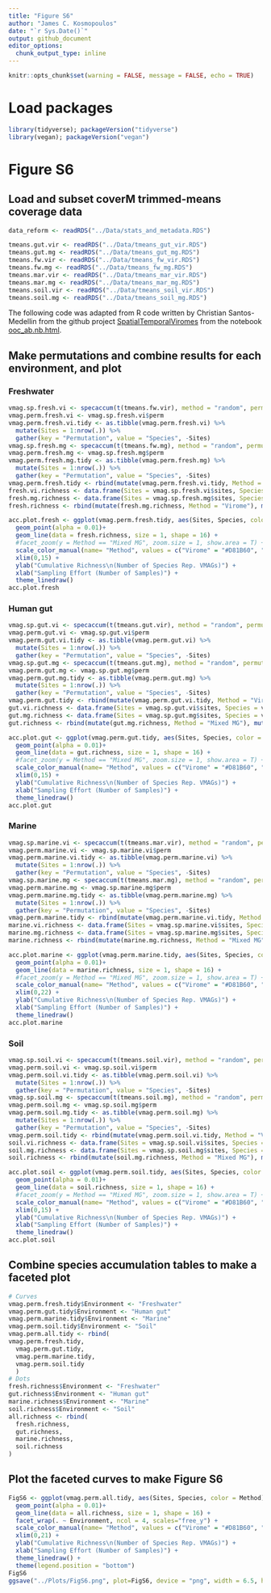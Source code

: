 ```yaml
---
title: "Figure S6"
author: "James C. Kosmopoulos"
date: "`r Sys.Date()`"
output: github_document
editor_options:
  chunk_output_type: inline
---
```


```r
knitr::opts_chunk$set(warning = FALSE, message = FALSE, echo = TRUE)
```

# Load packages

```r
library(tidyverse); packageVersion("tidyverse")
library(vegan); packageVersion("vegan")
```

# Figure S6
## Load and subset coverM trimmed-means coverage data
```r
data_reform <- readRDS("../Data/stats_and_metadata.RDS")

tmeans.gut.vir <- readRDS("../Data/tmeans_gut_vir.RDS")
tmeans.gut.mg <- readRDS("../Data/tmeans_gut_mg.RDS")
tmeans.fw.vir <- readRDS("../Data/tmeans_fw_vir.RDS")
tmeans.fw.mg <- readRDS("../Data/tmeans_fw_mg.RDS")
tmeans.mar.vir <- readRDS("../Data/tmeans_mar_vir.RDS")
tmeans.mar.mg <- readRDS("../Data/tmeans_mar_mg.RDS")
tmeans.soil.vir <- readRDS("../Data/tmeans_soil_vir.RDS")
tmeans.soil.mg <- readRDS("../Data/tmeans_soil_mg.RDS")
```

The following code was adapted from R code written by Christian Santos-Medellin from the github project [SpatialTemporalViromes](https://github.com/cmsantosm/SpatioTemporalViromes) from the notebook [ooc_ab.nb.html](https://github.com/cmsantosm/SpatioTemporalViromes/blob/master/Analysis/Scripts/occ_ab.nb.html).

## Make permutations and combine results for each environment, and plot
### Freshwater
```r
vmag.sp.fresh.vi <- specaccum(t(tmeans.fw.vir), method = "random", permutations = 1000)
vmag.perm.fresh.vi <- vmag.sp.fresh.vi$perm
vmag.perm.fresh.vi.tidy <- as.tibble(vmag.perm.fresh.vi) %>% 
  mutate(Sites = 1:nrow(.)) %>% 
  gather(key = "Permutation", value = "Species", -Sites) 
vmag.sp.fresh.mg <- specaccum(t(tmeans.fw.mg), method = "random", permutations = 1000)
vmag.perm.fresh.mg <- vmag.sp.fresh.mg$perm
vmag.perm.fresh.mg.tidy <- as.tibble(vmag.perm.fresh.mg) %>% 
  mutate(Sites = 1:nrow(.)) %>% 
  gather(key = "Permutation", value = "Species", -Sites)
vmag.perm.fresh.tidy <- rbind(mutate(vmag.perm.fresh.vi.tidy, Method = "Mixed MG"), mutate(vmag.perm.fresh.mg.tidy, Method = "Virome"))
fresh.vi.richness <- data.frame(Sites = vmag.sp.fresh.vi$sites, Species = vmag.sp.fresh.vi$richness)
fresh.mg.richness <- data.frame(Sites = vmag.sp.fresh.mg$sites, Species = vmag.sp.fresh.mg$richness)
fresh.richness <- rbind(mutate(fresh.mg.richness, Method = "Virome"), mutate(fresh.vi.richness, Method = "Mixed MG"))

acc.plot.fresh <- ggplot(vmag.perm.fresh.tidy, aes(Sites, Species, color = Method)) +
  geom_point(alpha = 0.01)+
  geom_line(data = fresh.richness, size = 1, shape = 16) +
  #facet_zoom(y = Method == "Mixed MG", zoom.size = 1, show.area = T) +
  scale_color_manual(name= "Method", values = c("Virome" = "#D81B60", "Mixed MG" = "#1E88E5")) +
  xlim(0,15) +
  ylab("Cumulative Richness\n(Number of Species Rep. VMAGs)") +
  xlab("Sampling Effort (Number of Samples)") +
  theme_linedraw()
acc.plot.fresh
```

### Human gut
```r
vmag.sp.gut.vi <- specaccum(t(tmeans.gut.vir), method = "random", permutations = 1000)
vmag.perm.gut.vi <- vmag.sp.gut.vi$perm
vmag.perm.gut.vi.tidy <- as.tibble(vmag.perm.gut.vi) %>% 
  mutate(Sites = 1:nrow(.)) %>% 
  gather(key = "Permutation", value = "Species", -Sites) 
vmag.sp.gut.mg <- specaccum(t(tmeans.gut.mg), method = "random", permutations = 1000)
vmag.perm.gut.mg <- vmag.sp.gut.mg$perm
vmag.perm.gut.mg.tidy <- as.tibble(vmag.perm.gut.mg) %>% 
  mutate(Sites = 1:nrow(.)) %>% 
  gather(key = "Permutation", value = "Species", -Sites)
vmag.perm.gut.tidy <- rbind(mutate(vmag.perm.gut.vi.tidy, Method = "Virome"), mutate(vmag.perm.gut.mg.tidy, Method = "Mixed MG"))
gut.vi.richness <- data.frame(Sites = vmag.sp.gut.vi$sites, Species = vmag.sp.gut.vi$richness)
gut.mg.richness <- data.frame(Sites = vmag.sp.gut.mg$sites, Species = vmag.sp.gut.mg$richness)
gut.richness <- rbind(mutate(gut.mg.richness, Method = "Mixed MG"), mutate(gut.vi.richness, Method = "Virome"))

acc.plot.gut <- ggplot(vmag.perm.gut.tidy, aes(Sites, Species, color = Method)) +
  geom_point(alpha = 0.01)+
  geom_line(data = gut.richness, size = 1, shape = 16) +
  #facet_zoom(y = Method == "Mixed MG", zoom.size = 1, show.area = T) +
  scale_color_manual(name= "Method", values = c("Virome" = "#D81B60", "Mixed MG" = "#1E88E5")) +
  xlim(0,15) +
  ylab("Cumulative Richness\n(Number of Species Rep. VMAGs)") +
  xlab("Sampling Effort (Number of Samples)") +
  theme_linedraw()
acc.plot.gut
```

### Marine
```r
vmag.sp.marine.vi <- specaccum(t(tmeans.mar.vir), method = "random", permutations = 1000)
vmag.perm.marine.vi <- vmag.sp.marine.vi$perm
vmag.perm.marine.vi.tidy <- as.tibble(vmag.perm.marine.vi) %>% 
  mutate(Sites = 1:nrow(.)) %>% 
  gather(key = "Permutation", value = "Species", -Sites) 
vmag.sp.marine.mg <- specaccum(t(tmeans.mar.mg), method = "random", permutations = 1000)
vmag.perm.marine.mg <- vmag.sp.marine.mg$perm
vmag.perm.marine.mg.tidy <- as.tibble(vmag.perm.marine.mg) %>% 
  mutate(Sites = 1:nrow(.)) %>% 
  gather(key = "Permutation", value = "Species", -Sites)
vmag.perm.marine.tidy <- rbind(mutate(vmag.perm.marine.vi.tidy, Method = "Virome"), mutate(vmag.perm.marine.mg.tidy, Method = "Mixed MG"))
marine.vi.richness <- data.frame(Sites = vmag.sp.marine.vi$sites, Species = vmag.sp.marine.vi$richness)
marine.mg.richness <- data.frame(Sites = vmag.sp.marine.mg$sites, Species = vmag.sp.marine.mg$richness)
marine.richness <- rbind(mutate(marine.mg.richness, Method = "Mixed MG"), mutate(marine.vi.richness, Method = "Virome"))

acc.plot.marine <- ggplot(vmag.perm.marine.tidy, aes(Sites, Species, color = Method)) +
  geom_point(alpha = 0.01)+
  geom_line(data = marine.richness, size = 1, shape = 16) +
  #facet_zoom(y = Method == "Mixed MG", zoom.size = 1, show.area = T) +
  scale_color_manual(name= "Method", values = c("Virome" = "#D81B60", "Mixed MG" = "#1E88E5")) +
  xlim(0,22) +
  ylab("Cumulative Richness\n(Number of Species Rep. VMAGs)") +
  xlab("Sampling Effort (Number of Samples)") +
  theme_linedraw()
acc.plot.marine
```

### Soil
```r
vmag.sp.soil.vi <- specaccum(t(tmeans.soil.vir), method = "random", permutations = 1000)
vmag.perm.soil.vi <- vmag.sp.soil.vi$perm
vmag.perm.soil.vi.tidy <- as.tibble(vmag.perm.soil.vi) %>% 
  mutate(Sites = 1:nrow(.)) %>% 
  gather(key = "Permutation", value = "Species", -Sites) 
vmag.sp.soil.mg <- specaccum(t(tmeans.soil.mg), method = "random", permutations = 1000)
vmag.perm.soil.mg <- vmag.sp.soil.mg$perm
vmag.perm.soil.mg.tidy <- as.tibble(vmag.perm.soil.mg) %>% 
  mutate(Sites = 1:nrow(.)) %>% 
  gather(key = "Permutation", value = "Species", -Sites)
vmag.perm.soil.tidy <- rbind(mutate(vmag.perm.soil.vi.tidy, Method = "Virome"), mutate(vmag.perm.soil.mg.tidy, Method = "Mixed MG"))
soil.vi.richness <- data.frame(Sites = vmag.sp.soil.vi$sites, Species = vmag.sp.soil.vi$richness)
soil.mg.richness <- data.frame(Sites = vmag.sp.soil.mg$sites, Species = vmag.sp.soil.mg$richness)
soil.richness <- rbind(mutate(soil.mg.richness, Method = "Mixed MG"), mutate(soil.vi.richness, Method = "Virome"))

acc.plot.soil <- ggplot(vmag.perm.soil.tidy, aes(Sites, Species, color = Method)) +
  geom_point(alpha = 0.01)+
  geom_line(data = soil.richness, size = 1, shape = 16) +
  #facet_zoom(y = Method == "Mixed MG", zoom.size = 1, show.area = T) +
  scale_color_manual(name= "Method", values = c("Virome" = "#D81B60", "Mixed MG" = "#1E88E5")) +
  xlim(0,15) +
  ylab("Cumulative Richness\n(Number of Species Rep. VMAGs)") +
  xlab("Sampling Effort (Number of Samples)") +
  theme_linedraw()
acc.plot.soil
```

## Combine species accumulation tables to make a faceted plot
```r
# Curves
vmag.perm.fresh.tidy$Environment <- "Freshwater"
vmag.perm.gut.tidy$Environment <- "Human gut"
vmag.perm.marine.tidy$Environment <- "Marine"
vmag.perm.soil.tidy$Environment <- "Soil"
vmag.perm.all.tidy <- rbind(
vmag.perm.fresh.tidy,
  vmag.perm.gut.tidy,
  vmag.perm.marine.tidy,
  vmag.perm.soil.tidy
  )
# Dots
fresh.richness$Environment <- "Freshwater"
gut.richness$Environment <- "Human gut"
marine.richness$Environment <- "Marine"
soil.richness$Environment <- "Soil"
all.richness <- rbind(
  fresh.richness,
  gut.richness,
  marine.richness,
  soil.richness
)
```

## Plot the faceted curves to make Figure S6
```r
FigS6 <- ggplot(vmag.perm.all.tidy, aes(Sites, Species, color = Method)) +
  geom_point(alpha = 0.01)+
  geom_line(data = all.richness, size = 1, shape = 16) +
  facet_wrap(. ~ Environment, ncol = 4, scales="free_y") +
  scale_color_manual(name= "Method", values = c("Virome" = "#D81B60", "Mixed MG" = "#1E88E5")) +
  xlim(0,21) +
  ylab("Cumulative Richness\n(Number of Species Rep. VMAGs)") +
  xlab("Sampling Effort (Number of Samples)") +
  theme_linedraw() +
  theme(legend.position = "bottom")
FigS6
ggsave("../Plots/FigS6.png", plot=FigS6, device = "png", width = 6.5, height = 4, units = "in", dpi = 600)
```


